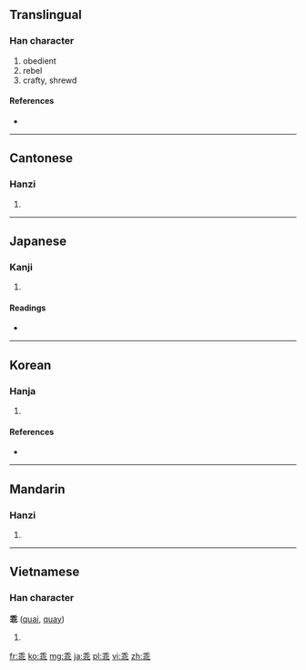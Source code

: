 ==Translingual==

===Han character===
{{Han char|rn=4|rad=丿|as=07|sn=8|four=2011<sub>1</sub>|canj=竹十中心 (HJLP)}}

# obedient
# rebel
# crafty, shrewd

====References====
* {{Han ref|kx=0083.030|dkj=00149|dj=0166.260|hdz=10038.180|uh=4E56|ud=20054|bh=A8C4|bd=43204}}

----

==Cantonese==

===Hanzi===
{{yue-hanzi|jyut=|y=gwaai1}}

# {{defn|Cantonese|sort=丿07}}

----

==Japanese==

===Kanji===
{{ja-kanji|grade=|rs=丿07}}

# {{defn|Japanese|sort=丿07}}

====Readings====
* {{ja-readings|on=[[かい]] (kai)|kun=[[もどる]] (modoru), [[そむく]] (somuku)}}

----

==Korean==

===Hanja===
{{ko-hanja|hangeul=괴|rv=goe|mr=koe|eumhun=어그러질|ehrv=eogeureojil|ehmr=ǒgǔrǒjil|ehy=}}

# {{defn|Korean|sort=丿07}}

====References====
* {{Hanja ref|nav=8170}}

----

==Mandarin==

===Hanzi===
{{cmn-hanzi|pin=[[guāi]] ([[guai1]])|wg=kuai<sup>1</sup>}}

# {{defn|Mandarin|sort=丿07}}

----

==Vietnamese==

===Han character===
'''乖''' ([[quai]], [[quay]])

# {{defn|Vietnamese}}

[[fr:乖]]
[[ko:乖]]
[[mg:乖]]
[[ja:乖]]
[[pl:乖]]
[[vi:乖]]
[[zh:乖]]